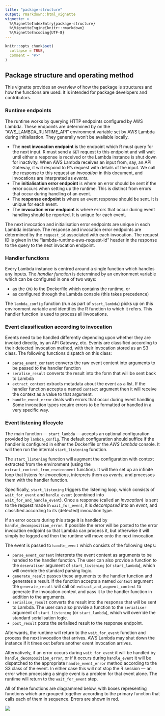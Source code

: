 ```yaml
---
title: "package-structure"
output: rmarkdown::html_vignette
vignette: >
  %\VignetteIndexEntry{package-structure}
  %\VignetteEngine{knitr::rmarkdown}
  %\VignetteEncoding{UTF-8}
---
```


```r
knitr::opts_chunk$set(
  collapse = TRUE,
  comment = "#>"
)
```

## Package structure and operating method

This vignette provides an overview of how the package is structures and how the
functions are used. It is intended for package developers and contributors.

### Runtime endpoints

The runtime works by querying HTTP endpoints configured by AWS Lambda.
These endpoints are determined by on the "AWS_LAMBDA_RUNTIME_API" environment
variable set by AWS Lambda during initialisation. They generally won't be
available locally.

* The **next invocation endpoint** is the endpoint which R must query for
  the next input. R must send a `GET` request to this endpoint and will wait
  until either a response is received or the Lambda instance is shut down for
  inactivity. When AWS Lambda receives an input from, say, an API Gateway, it
  will respond to R's request with details of the input. We call the response to
  this request an _invocation_ in this document, and invocations are interpreted
  as _events_.
* The **initialisation error endpoint** is where an error should be sent if
  the error occurs when setting up the runtime. This is distinct from errors 
  that occur during handling of an event.
* The **response endpoint** is where an event response should be sent. It is
  unique for each event.
* The **invocation error endpoint** is where errors that occur during event
  handling should be reported. It is unique for each event.

The next invocation and initialisation error endpoints are unique in each Lambda 
instance. The response and invocation error endpoints are determined by the
`request_id` associated with each invocation. The request ID is given in the
"lambda-runtime-aws-request-id" header in the response to the query to the
next invocation endpoint.

### Handler functions

Every Lambda instance is centred around a single function which handles any
inputs. The _handler function_ is determined by an environment variable which
can be configured in one of two ways:

* as the `CMD` to the Dockerfile which contains the runtime, or
* as configured through the Lambda console (this takes precedence)

The `lambda_config` function (run as part of `start_lambda`) picks up on this
environment variable and identifies the R function to which it refers. This
handler function is used to process all invocations.

### Event classification according to invocation

Events need to be handled differently depending upon whether they are invoked
directly, by an API Gateway, etc. Events are classified according to their
detected invocation method, with their invocation stored as an S3 class. The
following functions dispatch on this class:

* `parse_event_content` converts the raw event content into arguments to be
  passed to the handler function
* `seralise_result` converts the result into the form that will be sent back to
  Lambda
* `extract_context` extracts metadata about the event as a list. If the handler
  function accepts a named `context` argument then it will receive the context
  as a value to that argument.
* `handle_event_error` deals with errors that occur during event handling. Some 
  invocation types require errors to be formatted or handled in a very specific
  way.

### Event listening lifecycle

The main function --- `start_lambda` --- accepts an optional configuration
provided by `lambda_config`. The default configuration should suffice if the
handler is configured in either the Dockerfile or the _AWS Lambda_ console. It
will then run the internal `start_listening` function.

The `start_listening` function will augment the configuration with context
extracted from the environment (using the `extract_context_from_environment`
function). It will then set up an infinite loop that listens for _invocations_, interprets them as _events_, and processes them with the handler function. 

Specifically, `start_listening` triggers the listening loop, which consists of
`wait_for_event` and `handle_event` (combined into `wait_for_and_handle_event`).
Once a response (called an _invocation_) is sent to the request made in 
`wait_for_event`, it is _decomposed_ into an _event_, and classified according
to its (detected) invocation type.

If an error occurs during this stage it is handled by
`handle_decomposition_error`. If possible the error will be posted to the error invocation endpoint so that Lambda can process it, but otherwise it will simply
be logged and then the runtime will move onto the next invocation.

The event is passed to `handle_event` which consists of the following steps:

* `parse_event_content` interprets the event content as arguments to be handed
  to the handler function. The user can also provide a function to the
  `deseraliser` argument of `start_listening` (or `start_lambda`), which will
  override the standard parsing logic.
* `generate_result` passes these arguments to the handler function and generates
  a result. If the function accepts a named `context` argument the
  `generate_result` will call on `extract_and_augment_context` to generate the
  invocation context and pass it to the handler function in addition to the
  arguments.
* `serialise_result` converts the result into the response that will be sent to
  Lambda. The user can also provide a function to the `serialiser` argument of
  `start_listening` (or `start_lambda`), which will override the standard
  serialisation logic.
* `post_result` posts the serialised result to the response endpoint.

Afterwards, the runtime will return to the `wait_for_event` function and process
the next invocation that arrives. AWS Lambda may shut down the instance if it
times out before another event invocation arrives.

Alternatively, if an error occurs during `wait_for_event` it will be handled
by `handle_decomposition_error`, or if it occurs during `handle_event` it will
be dispatched to the appropriate `handle_event_error` method according to the S3
class of the event. In either case this will not stop the R session --- an error
when processing a single event is a problem for that event alone. The runtime
will return to the `wait_for_event` step.

All of these functions are diagrammed below, with boxes representing functions
which are grouped together according to the primary function that calls each
of them in sequence. Errors are shown in red.

![](start-listening.drawio.svg)
